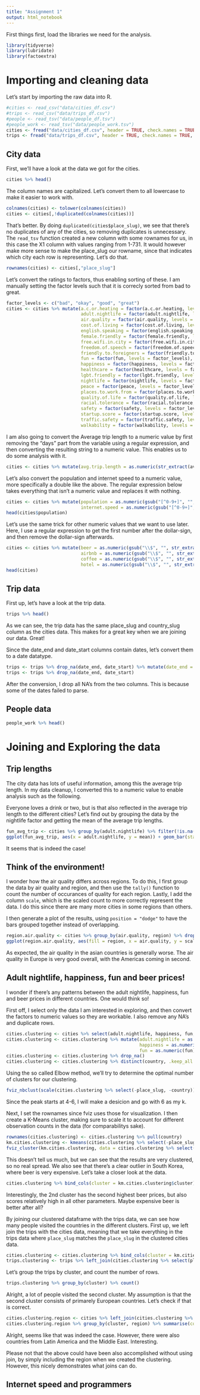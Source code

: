 ```yaml
---
title: "Assignment 1"
output: html_notebook
---
```


First things first, load the libraries we need for the analysis.
```r
library(tidyverse)
library(lubridate)
library(factoextra)
```

# Importing and cleaning data
Let's start by importing the raw data into R.

```r
#cities <- read_csv("data/cities_df.csv")
#trips <- read_csv("data/trips_df.csv")
#people <- read_tsv("data/people_df.tsv")
#people_work <- read_tsv("data/people_work.tsv")
cities <- fread("data/cities_df.csv", header = TRUE, check.names = TRUE, data.table = FALSE)
trips <- fread("data/trips_df.csv", header = TRUE, check.names = TRUE, data.table = FALSE)
```

## City data
First, we'll have a look at the data we got for the cities.

```r
cities %>% head()
```

The column names are capitalized. Let's convert them to all lowercase to make it easier to work with. 

```r
colnames(cities) <- tolower(colnames(cities))
cities <- cities[,!duplicated(colnames(cities))]
```

That's better. By doing `duplicated(cities$place_slug)`, we see that there's no duplicates of any of the cities, so removing duplicates is unnecessary.
The  `read_tsv` function created a new column with some rownames for us, in this case the X1 column with values ranging from 1-731. It would however make more sense to make the place_slug our rowname, since that indicates which city each row is representing. Let's do that.

```r
rownames(cities) <- cities[,"place_slug"]
```


Let's convert the ratings to factors, thus enabling sorting of these. I am manually setting the factor levels such that it is correcly sorted from bad to great.

```r
factor_levels <- c("bad", "okay", "good", "great")
cities <- cities %>% mutate(a.c.or.heating = factor(a.c.or.heating, levels = factor_levels),
                            adult.nightlife = factor(adult.nightlife, levels = factor_levels),
                            air.quality = factor(air.quality, levels = factor_levels),
                            cost.of.living = factor(cost.of.living, levels = factor_levels),
                            english.speaking = factor(english.speaking, levels = factor_levels),
                            female.friendly = factor(female.friendly, levels = factor_levels),
                            free.wifi.in.city = factor(free.wifi.in.city, levels = factor_levels),
                            freedom.of.speech = factor(freedom.of.speech, levels = factor_levels),
                            friendly.to.foreigners = factor(friendly.to.foreigners, levels = factor_levels),
                            fun = factor(fun, levels = factor_levels),
                            happiness = factor(happiness, levels = factor_levels),
                            healthcare = factor(healthcare, levels = factor_levels),
                            lgbt.friendly = factor(lgbt.friendly, levels = factor_levels),
                            nightlife = factor(nightlife, levels = factor_levels),
                            peace = factor(peace, levels = factor_levels),
                            places.to.work.from = factor(places.to.work.from, levels = factor_levels),
                            quality.of.life = factor(quality.of.life, levels = factor_levels),
                            racial.tolerance = factor(racial.tolerance, levels = factor_levels),
                            safety = factor(safety, levels = factor_levels),
                            startup.score = factor(startup.score, levels = factor_levels),
                            traffic.safety = factor(traffic.safety, levels = factor_levels),
                            walkability = factor(walkability, levels = factor_levels))
```

I am also going to convert the Average trip length to a numeric value by first removing the "days" part from the variable using a regular expression, and then converting the resulting string to a numeric value. This enables us to do some analysis with it.

```r
cities <- cities %>% mutate(avg.trip.length = as.numeric(str_extract(avg.trip.length, "[0-9]+")))
```

Let's also convert the population and internet speed to a numeric value, more specifically a double like the above. The regular expression below takes everything that isn't a numeric value and replaces it with nothing.

```r
cities <- cities %>% mutate(population = as.numeric(gsub("[^0-9+]", "", population)),
                            internet.speed = as.numeric(gsub("[^0-9+]", "", internet.speed)))
head(cities$population)
```

Let's use the same trick for other numeric values that we want to use later. Here, I use a regular expression to get the first number after the dollar-sign, and then remove the dollar-sign afterwards. 

```r
cities <- cities %>% mutate(beer = as.numeric(gsub("\\$", "", str_extract(beer, "\\$[0-9,.]+"))),
                            airbnb = as.numeric(gsub("\\$", "", str_extract(airbnb, "\\$[0-9,.]+"))),
                            coffee = as.numeric(gsub("\\$", "", str_extract(coffee, "\\$[0-9,.]+"))),
                            hotel = as.numeric(gsub("\\$", "", str_extract(hotel, "\\$[0-9,.]+"))))
head(cities)
```


## Trip data

First up, let's have a look at the trip data.

```r
trips %>% head()
```

As we can see, the trip data has the same place_slug and country_slug column as the cities data. This makes for a great key when we are joining our data. Great!

Since the date_end and date_start columns contain dates, let's convert them to a date datatype.

```r
trips <- trips %>% drop_na(date_end, date_start) %>% mutate(date_end = ymd(date_end), date_start = ymd(date_start))
trips <- trips %>% drop_na(date_end, date_start)
```

After the conversion, I drop all NA's from the two columns. This is because some of the dates failed to parse.

## People data

```r
people_work %>% head()
```

# Joining and Exploring the data

## Trip lengths

The city data has lots of useful information, among this the average trip length. In my data cleanup, I converted this to a numeric value to enable analysis such as the following. 

Everyone loves a drink or two, but is that also reflected in the average trip length to the different cities? Let's find out by grouping the data by the nightlife factor and getting the mean of the average trip lengths.

```r
fun_avg_trip <- cities %>% group_by(adult.nightlife) %>% filter(!is.na(avg.trip.length), !is.na(adult.nightlife)) %>% summarise(mean = mean(avg.trip.length))
ggplot(fun_avg_trip, aes(x = adult.nightlife, y = mean)) + geom_bar(stat = "identity")
```

It seems that is indeed the case!

## Think of the environment!

I wonder how the air quality differs across regions. To do this, I first group the data by air quality and region, and then use the `tally()` function to count the number of occurances of quality for each region. Lastly, I add the column `scale`, which is the scaled count to more correctly represent the data. I do this since there are many more cities in some regions than others.

I then generate a plot of the results, using `position = "dodge"` to have the bars grouped together instead of overlapping.

```r
region.air.quality <- cities %>% group_by(air.quality, region) %>% drop_na() %>% tally() %>% mutate(scale = scale(n, center = FALSE))
ggplot(region.air.quality, aes(fill = region, x = air.quality, y = scale)) + geom_bar(position = "dodge", stat = "identity")
```

As expected, the air quality in the asian countries is generally worse. The air quality in Europe is very good overall, with the Americas coming in second.

## Adult nightlife, happiness, fun and beer prices!

I wonder if there's any patterns between the adult nightlife, happiness, fun and beer prices in different countries. One would think so!

First off, I select only the data I am interested in exploring, and then convert the factors to numeric values so they are workable. I also remove any NA's and duplicate rows.

```r
cities.clustering <- cities %>% select(adult.nightlife, happiness, fun, beer, place_slug, country)
cities.clustering <- cities.clustering %>% mutate(adult.nightlife = as.numeric(adult.nightlife),
                                                  happiness = as.numeric(happiness),
                                                  fun = as.numeric(fun))
cities.clustering <- cities.clustering %>% drop_na()
cities.clustering <- cities.clustering %>% distinct(country, .keep_all = TRUE)
```

Using the so called Elbow method, we'll try to determine the optimal number of clusters for our clustering.

```r
fviz_nbclust(scale(cities.clustering %>% select(-place_slug, -country)), kmeans, method = "wss")
```

Since the peak starts at 4-6, I will make a desicion and go with 6 as my k.

Next, I set the rownames since fviz uses those for visualization. I then create a K-Means cluster, making sure to scale it to account for different observation counts in the data (for comparabilitys sake).

```r
rownames(cities.clustering) <- cities.clustering %>% pull(country)
km.cities.clustering <- kmeans(cities.clustering %>% select(-place_slug, -country) %>% scale(), centers = 6)
fviz_cluster(km.cities.clustering, data = cities.clustering %>% select(-place_slug, -country) %>% scale())
```

This doesn't tell us much, but we can see that the results are very clustered, so no real spread. We also see that there's a clear outlier in South Korea, where beer is very expensive. Let's take a closer look at the data.

```r
cities.clustering %>% bind_cols(cluster = km.cities.clustering$cluster) %>% select(-place_slug, -country) %>% group_by(cluster) %>% mutate(n = n()) %>% summarise_all(funs(mean))
```

Interestingly, the 2nd cluster has the second highest beer prices, but also scores relatively high in all other parameters. Maybe expensive beer is better after all?

By joining our clustered dataframe with the trips data, we can see how many people visited the countries in the different clusters. First up, we left join the trips with the cities data, meaning that we take everything in the trips data where `place_slug` matches the `place_slug` in the clustered cities data.

```r
cities.clustering <- cities.clustering %>% bind_cols(cluster = km.cities.clustering$cluster)
trips.clustering <- trips %>% left_join(cities.clustering %>% select(place_slug, cluster), by = "place_slug")
```

Let's group the trips by cluster, and count the number of rows.

```r
trips.clustering %>% group_by(cluster) %>% count()
```

Alright, a lot of people visited the second cluster. My assumption is that the second cluster consists of primarely European countries. Let's check if that is correct.

```r
cities.clustering.region <- cities %>% left_join(cities.clustering %>% select(place_slug, cluster), by = "place_slug")
cities.clustering.region %>% group_by(cluster, region) %>% summarise(count = n())
```

Alright, seems like that was indeed the case. However, there were also countries from Latin America and the Middle East. Interesting.

Please not that the above could have been also accomplished without using join, by simply including the region when we created the clustering. However, this nicely demonstrates what joins can do.

## Internet speed and programmers